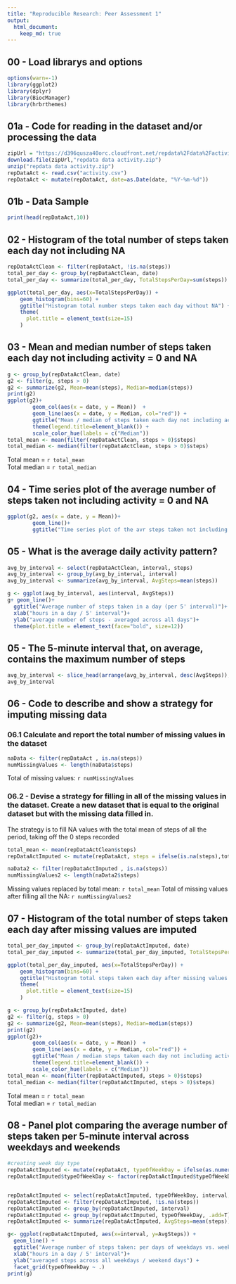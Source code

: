 ```yaml
---
title: "Reproducible Research: Peer Assessment 1"
output: 
  html_document:
    keep_md: true
---
```

## 00 - Load librarys and options
```r
options(warn=-1)
library(ggplot2)
library(dplyr)
library(BiocManager)
library(hrbrthemes)
```

## 01a - Code for reading in the dataset and/or processing the data
```r
zipUrl = "https://d396qusza40orc.cloudfront.net/repdata%2Fdata%2Factivity.zip"
download.file(zipUrl,"repdata data activity.zip")
unzip("repdata data activity.zip")
repDataAct <- read.csv("activity.csv")
repDataAct <- mutate(repDataAct, date=as.Date(date, "%Y-%m-%d"))

```
## 01b - Data Sample
```r
print(head(repDataAct,10))
```

## 02 - Histogram of the total number of steps taken each day not including NA
```r
repDataActClean <- filter(repDataAct, !is.na(steps))
total_per_day <- group_by(repDataActClean, date)
total_per_day <- summarize(total_per_day, TotalStepsPerDay=sum(steps))

ggplot(total_per_day, aes(x=TotalStepsPerDay)) +
    geom_histogram(bins=60) +
    ggtitle("Histogram total number steps taken each day without NA") +
    theme(
      plot.title = element_text(size=15)
    )
```



## 03 - Mean and median number of steps taken each day not including activity = 0 and NA

```r
g <- group_by(repDataActClean, date)
g2 <- filter(g, steps > 0)
g2 <- summarize(g2, Mean=mean(steps), Median=median(steps))
print(g2)
ggplot(g2)+ 
        geom_col(aes(x = date, y = Mean))  +
        geom_line(aes(x = date, y = Median, col="red")) + 
        ggtitle("Mean / median of steps taken each day not including activity = 0 and NA") +
        theme(legend.title=element_blank()) +
        scale_color_hue(labels = c("Median"))
total_mean <- mean(filter(repDataActClean, steps > 0)$steps)
total_median <- median(filter(repDataActClean, steps > 0)$steps)

```
Total mean = `r total_mean`  
Total median = `r total_median`

## 04 - Time series plot of the average number of steps taken not including activity = 0 and NA

```r
ggplot(g2, aes(x = date, y = Mean))+
        geom_line()+
        ggtitle("Time series plot of the avr steps taken not including activity = 0 and NA")
```

## 05 - What is the average daily activity pattern?
```r
avg_by_interval <- select(repDataActClean, interval, steps)
avg_by_interval <- group_by(avg_by_interval, interval)
avg_by_interval <- summarize(avg_by_interval, AvgSteps=mean(steps))

g <- ggplot(avg_by_interval, aes(interval, AvgSteps))
g+ geom_line()+
  ggtitle("Average number of steps taken in a day (per 5' interval)")+
  xlab("hours in a day / 5' interval")+
  ylab("average number of steps - averaged across all days")+
  theme(plot.title = element_text(face="bold", size=12))
```

## 05 - The 5-minute interval that, on average, contains the maximum number of steps
```r
avg_by_interval <- slice_head(arrange(avg_by_interval, desc(AvgSteps)),n=1)
avg_by_interval

```
## 06 - Code to describe and show a strategy for imputing missing data
### 06.1 Calculate and report the total number of missing values in the dataset
```r
naData <- filter(repDataAct , is.na(steps))
numMissingValues <- length(naData$steps)

```

Total of missing values: `r numMissingValues`

### 06.2 - Devise a strategy for filling in all of the missing values in the dataset. Create a new dataset that is equal to the original dataset but with the missing data filled in.

The strategy is to fill NA values with the total mean of steps of all the period, taking off the 0 steps recorded
```r
total_mean <- mean(repDataActClean$steps)
repDataActImputed <- mutate(repDataAct, steps = ifelse(is.na(steps),total_mean,steps))

naData2 <- filter(repDataActImputed , is.na(steps))
numMissingValues2 <- length(naData2$steps)

```
Missing values replaced by total mean: `r total_mean`
Total of missing values after filling all the NA: `r numMissingValues2`

## 07 - Histogram of the total number of steps taken each day after missing values are imputed 
```r
total_per_day_imputed <- group_by(repDataActImputed, date)
total_per_day_imputed <- summarize(total_per_day_imputed, TotalStepsPerDay=sum(steps))

ggplot(total_per_day_imputed, aes(x=TotalStepsPerDay)) +
    geom_histogram(bins=60) +
    ggtitle("Histogram total steps taken each day after missing values are imputed") +
    theme(
      plot.title = element_text(size=15)
    )

```


```r
g <- group_by(repDataActImputed, date)
g2 <- filter(g, steps > 0)
g2 <- summarize(g2, Mean=mean(steps), Median=median(steps))
print(g2)
ggplot(g2)+ 
        geom_col(aes(x = date, y = Mean))  +
        geom_line(aes(x = date, y = Median, col="red")) + 
        ggtitle("Mean / median steps taken each day not including activity = 0 after missing values are imputed") +
        theme(legend.title=element_blank()) +
        scale_color_hue(labels = c("Median"))
total_mean <- mean(filter(repDataActImputed, steps > 0)$steps)
total_median <- median(filter(repDataActImputed, steps > 0)$steps)

```

Total mean = `r total_mean`  
Total median = `r total_median`


## 08 - Panel plot comparing the average number of steps taken per 5-minute interval across weekdays and weekends

```r
#creating week day type
repDataActImputed <- mutate(repDataAct, typeOfWeekDay = ifelse(as.numeric(strftime(date, "%u")) %in% c(6,7), "weekend", "weekday"))
repDataActImputed$typeOfWeekDay <- factor(repDataActImputed$typeOfWeekDay)


repDataActImputed <- select(repDataActImputed, typeOfWeekDay, interval, steps)
repDataActImputed <- filter(repDataActImputed, !is.na(steps))
repDataActImputed <- group_by(repDataActImputed, interval)
repDataActImputed <- group_by(repDataActImputed, typeOfWeekDay, .add=T)
repDataActImputed <- summarize(repDataActImputed, AvgSteps=mean(steps))

g<- ggplot(repDataActImputed, aes(x=interval, y=AvgSteps)) +
  geom_line() +
  ggtitle("Average number of steps taken: per days of weekdays vs. weekends")+
  xlab("hours in a day / 5' interval")+
  ylab("averaged steps across all weekdays / weekend days") +
  facet_grid(typeOfWeekDay ~ .)
print(g)

```
